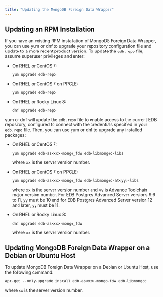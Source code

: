 ```yaml
---
title: "Updating the MongoDB Foreign Data Wrapper"
---
```


<div id="updating_the_mongo_data_adapter" class="registered_link"></div>

## Updating an RPM Installation

If you have an existing RPM installation of MongoDB Foreign Data Wrapper, you can use yum or dnf to upgrade your repository configuration file and update to a more recent product version. To update the `edb.repo` file, assume superuser privileges and enter:

-   On RHEL or CentOS 7:

     `yum upgrade edb-repo`

-   On RHEL or CentOS 7 on PPCLE:

     `yum upgrade edb-repo`

-   On RHEL or Rocky Linux 8:

     `dnf upgrade edb-repo`

yum or dnf will update the `edb.repo` file to enable access to the current EDB repository, configured to connect with the credentials specified in your `edb.repo` file. Then, you can use yum or dnf to upgrade any installed packages:

-   On RHEL or CentOS 7:

     `yum upgrade edb-as<xx>-mongo_fdw edb-libmongoc-libs`

    where `xx` is the server version number.

-   On RHEL or CentOS 7 on PPCLE:

     `yum upgrade edb-as<xx>-mongo_fdw edb-libmongoc-at<yy>-libs`
     
    where `xx` is the server version number and  `yy` is Advance Toolchain major version number. For EDB Postgres Advanced Server versions 9.6 to 11, `yy` must be 10 and for EDB Postgres Advanced Server version 12 and later, `yy` must be 11. 

-   On RHEL or Rocky Linux 8:

     `dnf upgrade edb-as<xx>-mongo_fdw`

    where `xx` is the server version number.

## Updating MongoDB Foreign Data Wrapper on a Debian or Ubuntu Host

To update MongoDB Foreign Data Wrapper on a Debian or Ubuntu Host, use the following command:

 `apt-get --only-upgrade install edb-as<xx>-mongo-fdw edb-libmongoc`

 where `xx` is the server version number.
